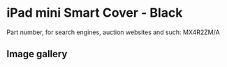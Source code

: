 
# iPad mini Smart Cover - Black

Part number, for search engines, auction websites and such: MX4R2ZM/A

## Image gallery

<div style={{ width: "768px" }}>
  <GalleryComponent
    images={[
      {
        original: "/everysource/MX4R2.png",
        thumbnail: "/everypreview/MX4R2.png",
      },
      {
        original: "/everysource/MX4R2_AV1_GOLD.png",
        thumbnail: "/everypreview/MX4R2_AV1_GOLD.png",
      },
      {
        original: "/everysource/MX4R2_AV1_SILVER.png",
        thumbnail: "/everypreview/MX4R2_AV1_SILVER.png",
      },
      {
        original: "/everysource/MX4R2_AV1_SPACE_GRAY.png",
        thumbnail: "/everypreview/MX4R2_AV1_SPACE_GRAY.png",
      },
      {
        original: "/everysource/MX4R2_AV2.png",
        thumbnail: "/everypreview/MX4R2_AV2.png",
      },
      {
        original: "/everysource/MX4R2_AV3.png",
        thumbnail: "/everypreview/MX4R2_AV3.png",
      }
    ]}
  />
</div>